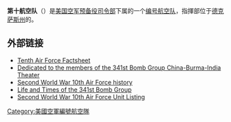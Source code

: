 '''第十航空队'''（{{lang-en|'''Tenth Air Force'''}}）是[[美国空军预备役司令部|美国空军预备役司令部]]下属的一个[[编号航空队|编号航空队]]，指揮部位于[[德克萨斯州|德克萨斯州]]的{{Link-en|沃斯堡海軍航空联合预备役基地|Naval Air Station Joint Reserve Base Fort Worth}}。

== 外部链接 ==
* [https://web.archive.org/web/20160303195835/http://www.afhra.af.mil/factsheets/factsheet.asp?id=11026 Tenth Air Force Factsheet]
* [https://web.archive.org/web/20120207064316/http://www.burmabridgebusters.com/ Dedicated to the members of the 341st Bomb Group  China-Burma-India Theater]
* [https://web.archive.org/web/20091026222954/http://www.geocities.com/Pentagon/Quarters/4807/history.html Second World War 10th Air Force history]
* [https://web.archive.org/web/20041013122827/http://www.341stbombgroup.org/history/341_history.htm Life and Times of the 341st Bomb Group ]
* [https://web.archive.org/web/20091026222954/http://www.geocities.com/Pentagon/Quarters/4807/units.html Second World War 10th Air Force Unit Listing]

{{美國空軍}}

[[Category:美國空軍編號航空隊|Category:美國空軍編號航空隊]]